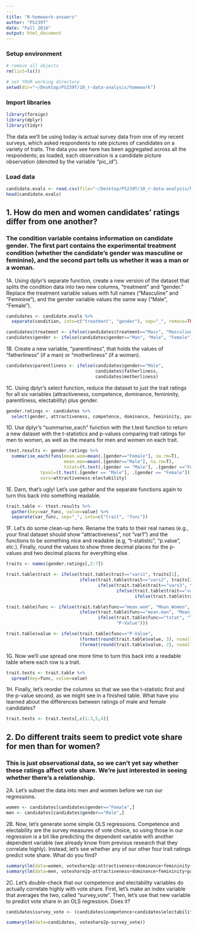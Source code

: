 ```yaml
---
---
title: "R-homework-answers"
author: "PS239T"
date: "Fall 2016"
output: html_document
---
```


### Setup environment

```r
# remove all objects
rm(list=ls())

# set YOUR working directory
setwd(dir="~/Desktop/PS239T/10_r-data-analysis/homework")
```


### Import libraries
```r
library(foreign)
library(dplyr)
library(tidyr)
```

The data we'll be using today is actual survey data from one of my recent surveys, which asked respondents to rate pictures of candidates on a variety of traits. The data you see here has been aggregated across all the respondents; as loaded, each observation is a candidate picture observation (denoted by the variable "pic_id"). 

### Load data
```r
candidate.evals <- read.csv(file="~/Desktop/PS239T/10_r-data-analysis/homework/candidate-evaluations.csv", stringsAsFactors=F)
head(candidate.evals)
```

## 1. How do men and women candidates' ratings differ from one another?  

### The condition variable contains information on candidate gender. The first part contains the experimental treatment condition (whether the candidate's gender was masculine or feminine), and the second part tells us whether it was a man or a woman. 

1A. Using dplyr's separate function, create a new version of the dataset that splits the condition data into two new columns, "treatment" and "gender." Replace the treatment variable values with full names ("Masculine" and "Feminine"), and the gender variable values the same way ("Male", "Female"). 
```r
candidates <- candidate.evals %>%
  separate(condition, into=c("treatment", "gender"), sep="_", remove=TRUE)

candidates$treatment <- ifelse(candidates$treatment=="Masc", "Masculine", "Feminine")
candidates$gender <- ifelse(candidates$gender=="Man", "Male", "Female")
```

1B. Create a new variable, "parentliness", that holds the values of "fatherliness" (if a man) or "motherliness" (if a woman). 
```r
candidates$parentliness <- ifelse(candidates$gender=="Male", 
                                  candidates$fatherliness, 
                                  candidates$motherliness)
```

1C. Using dplyr's select function, reduce the dataset to just the trait ratings for all six variables (attractiveness, competence, dominance, femininity, parentliness, electability) plus gender.
```r
gender.ratings <- candidates %>%
  select(gender, attractiveness, competence, dominance, femininity, parentliness, electability)
```

1D. Use dplyr's "summarise_each" function with the t.test function to return a new dataset with the t-statistics and p-values comparing trait ratings for men to women, as well as the means for men and women on each trait. 
```r
ttest.results <- gender.ratings %>%
  summarise_each(funs(mean.wom=mean(.[gender=="Female"], na.rm=T),
                      mean.man=mean(.[gender=="Male"], na.rm=T),
                      tstat=(t.test(.[gender == "Male"], .[gender =="Female"]))$statistic,
             tpval=(t.test(.[gender == "Male"], .[gender == "Female"]))$p.value), 
             vars=attractiveness:electability)
```

1E. Darn, that's ugly! Let's use gather and the separate functions again to turn this back into something readable. 
```r
trait.table <- ttest.results %>%
  gather(key=var_func, value=value) %>%
  separate(var_func, sep="_", into=c("trait", "func"))

```

1F. Let's do some clean-up here. Rename the traits to their real names (e.g., your final dataset should show "attractiveness", not "var1") and the functions to be something nice and readable (e.g, "t-statistic", "p.value", etc.). Finally, round the values to show three decimal places for the p-values and two decimal places for everything else. 

``` r
traits <- names(gender.ratings[,2:7])

trait.table$trait <- ifelse(trait.table$trait=="vars1", traits[1],
                            ifelse(trait.table$trait=="vars2", traits[2],
                                   ifelse(trait.table$trait=="vars3", traits[3],
                                          ifelse(trait.table$trait=="vars4", traits[4],
                                                 ifelse(trait.table$trait=="vars5", traits[5], traits[6])))))

trait.table$func <- ifelse(trait.table$func=="mean.wom", "Mean_Women",
                            ifelse(trait.table$func=="mean.man", "Mean_Men",
                                   ifelse(trait.table$func=="tstat", "T-Statistic",
                                          "P-Value")))

trait.table$value <- ifelse(trait.table$func=="P-Value",
                            (format(round(trait.table$value, 3), nsmall = 3)), 
                            (format(round(trait.table$value, 2), nsmall = 2)))
```

1G. Now we'll use spread one more time to turn this back into a readable table where each row is a trait. 

``` r
trait.tests <- trait.table %>%
  spread(key=func, value=value)
```


1H. Finally, let's reorder the columns so that we see the t-statistic first and the p-value second, as we might see in a finished table. What have you learned about the differences between ratings of male and female candidates? 

``` r
trait.tests <- trait.tests[,c(1:3,5,4)]
```

## 2. Do different traits seem to predict vote share for men than for women? 

### This is just observational data, so we can't yet say whether these ratings **affect** vote share. We're just interested in seeing whether there's a relationship. 

2A. Let's subset the data into men and women before we run our regressions. 
``` r
women <- candidates[candidates$gender=="Female",]
men <- candidates[candidates$gender=="Male",]
```

2B. Now, let's generate some simple OLS regressions. Competence and electability are the survey measures of vote choice, so using those in our regression is a bit like predicting the dependent variable with another dependent variable (we already know from previous research that they correlate highly). Instead, let's see whether any of our other four trait ratings predict vote share. What do you find? 
``` r
summary(lm(data=women, voteshare2p~attractiveness+dominance+femininity+parentliness))
summary(lm(data=men, voteshare2p~attractiveness+dominance+femininity+parentliness))
```

2C. Let's double-check that our competence and electability variables do actually correlate highly with vote share. First, let's make an index variable that averages the two, called "survey_vote". Then, let's use that new variable to predict vote share in an OLS regression. Does it? 

``` r
candidates$survey_vote <- (candidates$competence+candidates$electability)/2

summary(lm(data=candidates, voteshare2p~survey_vote))
```
